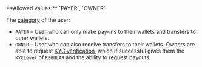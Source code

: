 <ParamField body="UserCategory" type="string" required>   
**Allowed values:** `PAYER`, `OWNER`

The [category](/guides/users/categories) of the user:  
- `PAYER` – User who can only make pay-ins to their wallets and transfers to other wallets.  
- `OWNER` – User who can also receive transfers to their wallets. Owners are able to request [KYC verification](/guides/users/verification), which if successful gives them the `KYCLevel` of `REGULAR` and the ability to request payouts.
</ParamField>
